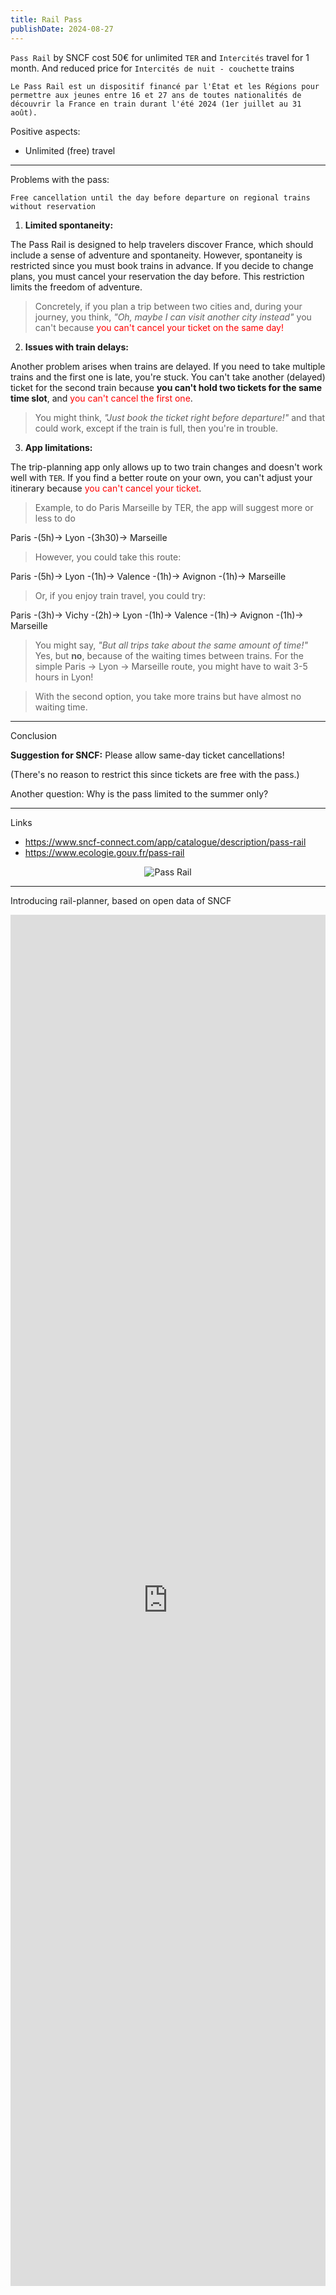 ```yaml
---
title: Rail Pass
publishDate: 2024-08-27
---
```




<style>{`
.bold {
    font-weight: bold;
}
.trip {
    text-align: center;
    font-family: monospace;
}

`}
</style>


`Pass Rail` by SNCF cost 50€ for unlimited `TER` and `Intercités` travel for 1 month. And reduced price for `Intercités de nuit - couchette` trains

```
Le Pass Rail est un dispositif financé par l'État et les Régions pour permettre aux jeunes entre 16 et 27 ans de toutes nationalités de découvrir la France en train durant l'été 2024 (1er juillet au 31 août).
```


Positive aspects:

- Unlimited (free) travel

---

Problems with the pass:

```
Free cancellation until the day before departure on regional trains without reservation
```

1. **Limited spontaneity:**

The Pass Rail is designed to help travelers discover France, which should include a sense of adventure and spontaneity. However, spontaneity is restricted since you must book trains in advance. If you decide to change plans, you must cancel your reservation the day before. This restriction limits the freedom of adventure.

> Concretely, if you plan a trip between two cities and, during your journey, you think, _"Oh, maybe I can visit another city instead"_ you can't because <span style="color:red">you can't cancel your ticket on the same day!</span>

2. **Issues with train delays:**

Another problem arises when trains are delayed. If you need to take multiple trains and the first one is late, you're stuck. You can't take another (delayed) ticket for the second train because **you can't hold two tickets for the same time slot**, and <span style="color:red">you can't cancel the first one</span>.

> You might think, _"Just book the ticket right before departure!"_ and that could work, except if the train is full, then you're in trouble.

3. **App limitations:**

The trip-planning app only allows up to two train changes and doesn't work well with `TER`. If you find a better route on your own, you can't adjust your itinerary because <span style="color:red">you can't cancel your ticket</span>.

> Example, to do Paris Marseille by TER, the app will suggest more or less to do

<div class="trip">
    <span class="bold">Paris</span> -(5h)-> <span class="bold">Lyon</span> -(3h30)-> <span class="bold">Marseille</span>
</div>

> However, you could take this route:

<div class="trip">
<span class="bold">Paris</span> -(5h)-> <span class="bold">Lyon</span> -(1h)-> <span class="bold">Valence</span> -(1h)-> <span class="bold">Avignon</span> -(1h)-> <span class="bold">Marseille</span>
</div>

> Or, if you enjoy train travel, you could try:

<div class="trip">
<span class="bold">Paris</span> -(3h)-> <span class="bold">Vichy</span> -(2h)-> <span class="bold">Lyon</span> -(1h)-> <span class="bold">Valence</span> -(1h)-> <span class="bold">Avignon</span> -(1h)-> <span class="bold">Marseille</span>
</div>

> You might say,  _"But all trips take about the same amount of time!"_ Yes, but **no**, because of the waiting times between trains. For the simple Paris → Lyon → Marseille route, you might have to wait 3-5 hours in Lyon!

> With the second option, you take more trains but have almost no waiting time.

---

Conclusion

**Suggestion for SNCF:** Please allow same-day ticket cancellations!

(There's no reason to restrict this since tickets are free with the pass.)

Another question: Why is the pass limited to the summer only?

---

Links

- https://www.sncf-connect.com/app/catalogue/description/pass-rail
- https://www.ecologie.gouv.fr/pass-rail



<div style="text-align:center">
    <Image src={Img} alt="Pass Rail" />
</div>

---

Introducing rail-planner, based on open data of SNCF

<div style="text-align:center">
    <iframe width="100%" height="56.25%" src="https://www.youtube.com/embed/ejOBlQpqYyA?si=Ea8ei2OzWTeIzYZw" title="YouTube video player" frameborder="0" allow="accelerometer; autoplay; clipboard-write; encrypted-media; gyroscope; picture-in-picture; web-share" referrerpolicy="strict-origin-when-cross-origin" allowfullscreen></iframe>
</div>